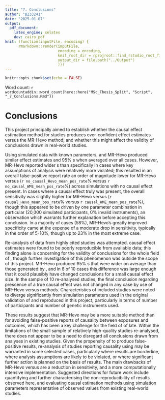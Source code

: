 ```yaml
---
title: "7. Conclusions"
author: "B233241"
date: "2025-01-07"
output:
  pdf_document:
    latex_engine: xelatex
    dev: cairo_pdf
knit: (function(inputFile, encoding) {
      rmarkdown::render(inputFile,
                        encoding = encoding,
                        knit_root_dir = rprojroot::find_rstudio_root_file(),
                        output_dir = file.path("../Output")
                        )})
---
```


```r
knitr::opts_chunk$set(echo = FALSE)
```

Word count: `r wordcountaddin::word_count(here::here("MSc_Thesis_Split", "Script", "_7_Conclusions.Rmd"))`

# Conclusions

This project principally aimed to establish whether the \acr{WME} causal effect estimation method for \acr{MR} studies produces over-confident effect estimates versus the MR-Hevo method, and whether this might affect the validity of conclusions drawn in real-world studies. 

Using simulated data with known parameters, \acr{WME} and MR-Hevo produced similar effect estimates and 95% \acr{CI}s when averaged over all cases.  However, MR-Hevo reported wider \acr{CI}s than \acr{WME} specifically in cases where key assumptions of \acr{IV} analysis were relatively more violated; this resulted in an overall false-positive report rate an order of magnitude lower for MR-Hevo versus \acr{WME} (`r no_causal_Hevo_mean_pos_rate`% versus `r no_causal_WME_mean_pos_rate`%) across simulations with no causal effect present. In cases where a causal effect truly was present, the overall sensitivity was slightly higher for MR-Hevo versus \acr{WME} (`r causal_Hevo_mean_pos_rate`% versus `r causal_WME_mean_pos_rate`%), though this appeared to be driven by one parameter combination in particular (20,000 simulated participants, 0% invalid instruments), an observation which warrants further explanation before accepting this conclusion. In a majority of cases (58%), MR-Hevo's greatly improved specificity came at the expense of a moderate drop in sensitivity, typically in the order of 5-10%, though up to 23% in the most extreme case.

Re-analysis of data from highly cited \acr{MR} studies was attempted. \acr{WME} causal effect estimates were found to be poorly reproducible\acr{WME} from available data; this finding alone is concerning for the validity of conclusions for the whole field of \acr{MR}, though further investigation of this phenomenon was outside the scope of this project. MR-Hevo produced 95% \acr{CI}s that were wider on average than those generated by \acr{WME}, and in 6 of 10 cases this difference was large enough that it could plausibly have changed conclusions for a small causal effect size. In the sample of 10 re-analysed studies, the final conclusion regarding prescence of a true causal effect was not changed in any case by use of MR-Hevo versus \acr{WME} methods. Characteristics of included studies were noted to diverge significantly from simulation parameters used in the original validation of \acr{WME} and reproduced in this project, particularly in terms of number of participants and number of genetic instruments used.

These results suggest that MR-Hevo may be a more suitable method than \acr{WME} for avoiding false-positive reports of causality between exposures and outcomes, which has been a key challenge for the field of \acr{MR} of late. Within the limitations of the small sample of relatively high-quality \acr{MR} studies re-analysed, there does not appear to be a need to disregard all conclusions drawn from \acr{WME} analyses in existing \acr{MR} studies. Given the propensity of \acr{WME} to produce false-positive results, re-analysis of \acr{MR} studies reporting causality using \acr{WME} may be warranted in some selected cases, particularly where results are borderline, where \acr{IV} analysis assumptions are likely to be violated, or where significant further action is planned on the basis of \acr{MR} results. The main drawbacks of MR-Hevo versus \acr{WME} are a reduction in sensitivity, and a more computationally intensive implementation. Suggested directions for future work include quantifying and further characterising the non-reproducibility of \acr{MR} results observed here, and evaluating \acr{MR} causal estimation methods using simulation parameters representative of observed values from existing real-world studies.

\newpage